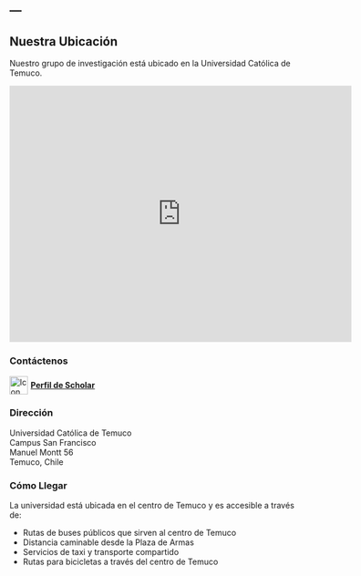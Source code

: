 ---
---

## Nuestra Ubicación

Nuestro grupo de investigación está ubicado en la Universidad Católica de Temuco.

<iframe 
    width="600" 
    height="450" 
    frameborder="0" 
    scrolling="no" 
    marginheight="0" 
    marginwidth="0" 
    src="https://www.openstreetmap.org/export/embed.html?bbox=-72.602050%2C-38.737942%2C-72.602050%2C-38.737942&amp;layer=mapnik&amp;marker=-38.737942%2C-72.602050">
</iframe>

### Contáctenos

<span style="display: inline-flex; align-items: center;">
    <a href="https://scholar.google.com/citations?user=16Ms6dQAAAAJ&hl=en&oi=ao">
        <img src="./assets/scholar-logo.png" alt="Icon" style="width: 32px; height: 32px; vertical-align: middle; margin-right: 5px;">
    </a>
    <a href="https://scholar.google.com/citations?user=16Ms6dQAAAAJ&hl=en&oi=ao"><strong>Perfil de Scholar</strong></a>
</span>

### Dirección

Universidad Católica de Temuco  
Campus San Francisco  
Manuel Montt 56  
Temuco, Chile

### Cómo Llegar

La universidad está ubicada en el centro de Temuco y es accesible a través de:

- Rutas de buses públicos que sirven al centro de Temuco
- Distancia caminable desde la Plaza de Armas
- Servicios de taxi y transporte compartido
- Rutas para bicicletas a través del centro de Temuco
